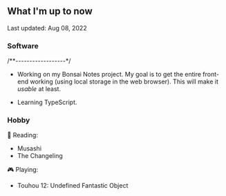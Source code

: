 ## What I'm up to now

<span class="text-sm italic">Last updated: Aug 08, 2022</span>

### Software

<div class="w-fit mb-4 p-1 px-3 rounded-lg bg-gray-800 text-orange-400 text-sm font-mono tracking-widest">
  /**------------------*/
</div>

- Working on my Bonsai Notes project. My goal is to get the entire front-end working (using local storage in the web browser). This will make it _usable_ at least.

- Learning TypeScript.

### Hobby

📖 Reading:

- Musashi
- The Changeling

🎮 Playing:

- Touhou 12: Undefined Fantastic Object
